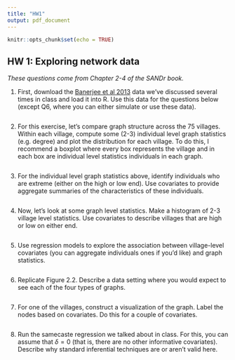 ```yaml
---
title: "HW1"
output: pdf_document
---
```


```r
knitr::opts_chunk$set(echo = TRUE)
```

## HW 1: Exploring network data

*These questions come from Chapter 2-4 of the SANDr book.* 

1. First, download the [Banerjee et al 2013](https://dataverse.harvard.edu/dataset.xhtml?persistentId=hdl:1902.1/21538) data we've discussed several times in class and load it into R.  Use this data for the questions below (except Q6, where you can either simulate or use these data).
```r

```

2. For this exercise, let's compare graph structure across the 75 villages.  Within each village, compute some (2-3) individual level graph statistics (e.g. degree) and plot the distribution for each village.  To do this, I recommend a boxplot where every box represents the village and in each box are individual level statistics individuals in each graph.  
```r

```

3. For the individual level graph statistics above, identify individuals who are extreme (either on the high or low end).  Use covariates to provide aggregate summaries of the characteristics of these individuals. 
```r

```

4. Now, let's look at some graph level statistics.  Make a histogram of 2-3 village level statistics.  Use covariates to describe villages that are high or low on either end. 
```r

```

5. Use regression models to explore the association between village-level covariates (you can aggregate individuals ones if you'd like) and graph statistics. 
```r

```

6. Replicate Figure 2.2.  Describe a data setting where you would expect to see each of the four types of graphs.
```r

```

7. For one of the villages, construct a visualization of the graph.  Label the nodes based on covariates.  Do this for a couple of covariates.
```r

```

8. Run the samecaste regression we talked about in class.  For this, you can assume that $\delta=0$ (that is, there are no other informative covariates).  Describe why standard inferential techniques are or aren't valid here.
```r

```